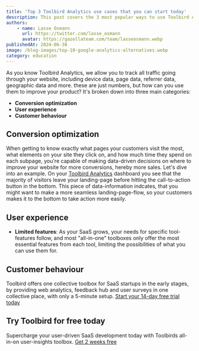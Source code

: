 ```yaml
---
title: 'Top 3 Toolbird Analytics use cases that you can start today'
description: This post covers the 3 most popular ways to use Toolbird Analytics for business advantage.
authors:
    - name: Lasse Osmann
      url: https://twitter.com/lasse_osmann
      avatar: https://gazellateam.com/team/lasseosmann.webp
publishedAt: 2024-06-30
image: /blog-images/top-10-google-analytics-alternatives.webp
category: education
---
```


As you know Toolbird Analytics, we allow you to track all traffic going through your website, including device data, page data, referrer data, geographic data and more. these are just numbers, but how can you use them to improve your product? It's broken down into three main categories:

-   **Conversion optimization**
-   **User experience**
-   **Customer behaviour**

## Conversion optimization

When getting to know exactly what pages your customers visit the most, what elements on your site they click on, and how much time they spend on each subpage, you&apos;re capable of making data-driven decisions on where to improve your website for more conversions, hereby more sales. Let&apos;s dive into an example. On your [Toolbird Analytics](https://app.toolbird.io/auth/login) dashboard you see that the majority of visitors leave your landing-page before hitting the call-to-action button in the bottom. This piece of data-information indcates, that you might want to make a more seamless landing-page-flow, so your customers makes it to the bottom to take action more easily.

## User experience

-   **Limited features**: As your SaaS grows, your needs for specific tool-features follow, and most "all-in-one" toolboxes only offer the most essential features from each tool, limiting the possibilities of what you can use them for.

## Customer behaviour

Toolbird offers one collective toolbox for SaaS startups in the early stages, by providing web analytics, feedback hub and user surveys in one collective place, with only a 5-minute setup. [Start your 14-day free trial today](https://app.toolbird.io/auth/login)

## Try Toolbird for free today

Supercharge your user-driven SaaS development today with Toolbirds all-in-on user-insights toolbox. [Get 2 weeks free](https://app.toolbird.io/auth/register)
